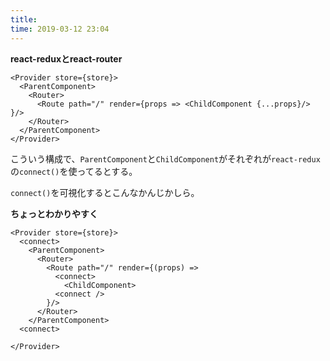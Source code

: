 ```yaml
---
title: 
time: 2019-03-12 23:04
---
```


**react-reduxとreact-router**

```
<Provider store={store}>
  <ParentComponent>
    <Router>
      <Route path="/" render={props => <ChildComponent {...props}/> }/>
    </Router>
  </ParentComponent>
</Provider>
```

こういう構成で、`ParentComponent`と`ChildComponent`がそれぞれが`react-redux`の`connect()`を使ってるとする。

`connect()`を可視化するとこんなかんじかしら。

**ちょっとわかりやすく**

```
<Provider store={store}>
  <connect>
    <ParentComponent>
      <Router>
        <Route path="/" render={(props) => 
          <connect> 
            <ChildComponent> 
          <connect />
        }/>
      </Router>
    </ParentComponent>
  <connect>

</Provider>
```
